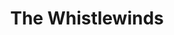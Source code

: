 ---
title: 'The Whistlewinds'
color: '#9e996b'
coords: [0.48, 0.61]
groups: 'landmarks,#cauldron,#drumlind,#wencewood'
---